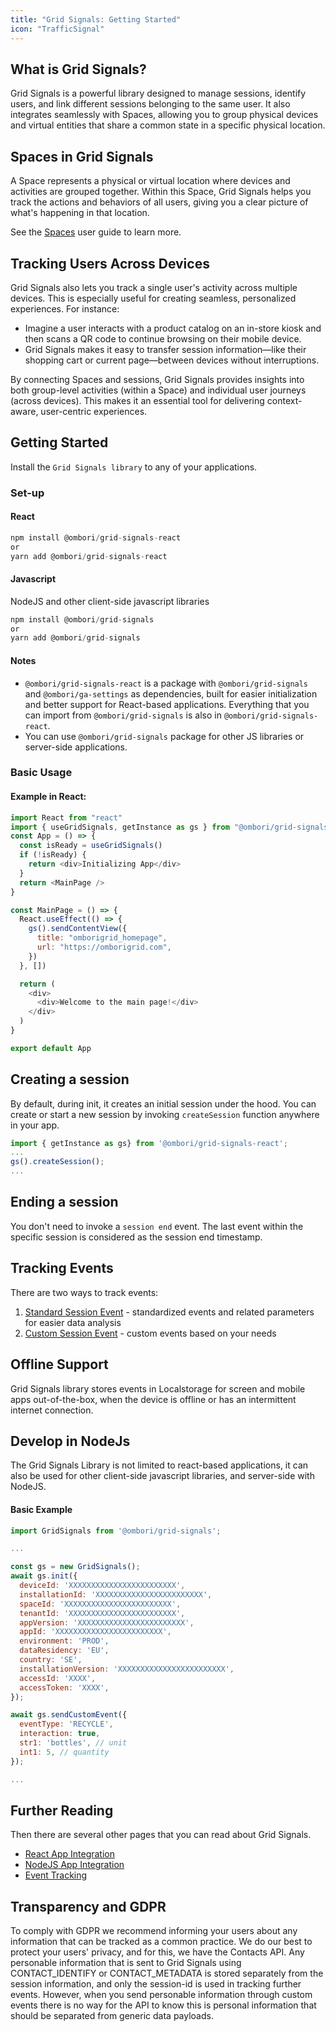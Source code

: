 ```yaml
---
title: "Grid Signals: Getting Started"
icon: "TrafficSignal"
---
```


## What is Grid Signals?

Grid Signals is a powerful library designed to manage sessions, identify users, and link different sessions belonging to the same user. It also integrates seamlessly with Spaces, allowing you to group physical devices and virtual entities that share a common state in a specific physical location.

## Spaces in Grid Signals

A Space represents a physical or virtual location where devices and activities are grouped together. Within this Space, Grid Signals helps you track the actions and behaviors of all users, giving you a clear picture of what's happening in that location.

See the [Spaces](https://learn.phygrid.com/getting-started/spaces/) user guide to learn more.

## Tracking Users Across Devices

Grid Signals also lets you track a single user's activity across multiple devices. This is especially useful for creating seamless, personalized experiences. For instance:

- Imagine a user interacts with a product catalog on an in-store kiosk and then scans a QR code to continue browsing on their mobile device.
- Grid Signals makes it easy to transfer session information—like their shopping cart or current page—between devices without interruptions.

By connecting Spaces and sessions, Grid Signals provides insights into both group-level activities (within a Space) and individual user journeys (across devices). This makes it an essential tool for delivering context-aware, user-centric experiences.

## Getting Started

Install the `Grid Signals library` to any of your applications.

### Set-up

#### React

```js
npm install @ombori/grid-signals-react
or
yarn add @ombori/grid-signals-react
```

#### Javascript

NodeJS and other client-side javascript libraries

```js
npm install @ombori/grid-signals
or
yarn add @ombori/grid-signals
```

#### Notes

- `@ombori/grid-signals-react` is a package with `@ombori/grid-signals` and `@ombori/ga-settings` as dependencies, built for easier initialization and better support for React-based applications. Everything that you can import from `@ombori/grid-signals` is also in `@ombori/grid-signals-react`.
- You can use `@ombori/grid-signals` package for other JS libraries or server-side applications.

### Basic Usage

#### Example in React:

```js
import React from "react"
import { useGridSignals, getInstance as gs } from "@ombori/grid-signals-react"
const App = () => {
  const isReady = useGridSignals()
  if (!isReady) {
    return <div>Initializing App</div>
  }
  return <MainPage />
}

const MainPage = () => {
  React.useEffect(() => {
    gs().sendContentView({
      title: "omborigrid_homepage",
      url: "https://omborigrid.com",
    })
  }, [])

  return (
    <div>
      <div>Welcome to the main page!</div>
    </div>
  )
}

export default App
```

## Creating a session

By default, during init, it creates an initial session under the hood. You can create or start a new session by invoking `createSession` function anywhere in your app.

```js
import { getInstance as gs} from '@ombori/grid-signals-react';
...
gs().createSession();
...
```

## Ending a session

You don't need to invoke a `session end` event. The last event within the specific session is considered as the session end timestamp.

## Tracking Events

There are two ways to track events:

1. [Standard Session Event](/grid-signals/tracking-events) - standardized events and related parameters for easier data analysis
2. [Custom Session Event](/grid-signals/tracking-events?id=custom-event) - custom events based on your needs

## Offline Support

Grid Signals library stores events in Localstorage for screen and mobile apps out-of-the-box, when the device is offline or has an intermittent internet connection.

## Develop in NodeJs

The Grid Signals Library is not limited to react-based applications, it can also be used for other client-side javascript libraries, and server-side with NodeJS.

#### Basic Example

```js
import GridSignals from '@ombori/grid-signals';

...

const gs = new GridSignals();
await gs.init({
  deviceId: 'XXXXXXXXXXXXXXXXXXXXXXXX',
  installationId: 'XXXXXXXXXXXXXXXXXXXXXXXX',
  spaceId: 'XXXXXXXXXXXXXXXXXXXXXXXX',
  tenantId: 'XXXXXXXXXXXXXXXXXXXXXXXX',
  appVersion: 'XXXXXXXXXXXXXXXXXXXXXXXX',
  appId: 'XXXXXXXXXXXXXXXXXXXXXXXX',
  environment: 'PROD',
  dataResidency: 'EU',
  country: 'SE',
  installationVersion: 'XXXXXXXXXXXXXXXXXXXXXXXX',
  accessId: 'XXXX',
  accessToken: 'XXXX',
});

await gs.sendCustomEvent({
  eventType: 'RECYCLE',
  interaction: true,
  str1: 'bottles', // unit
  int1: 5, // quantity
});

...
```

## Further Reading

Then there are several other pages that you can read about Grid Signals.

- [React App Integration](/grid-signals/react-app-integration)
- [NodeJS App Integration](/grid-signals/node-js-integration)
- [Event Tracking](/grid-signals/tracking-events)

## Transparency and GDPR

To comply with GDPR we recommend informing your users about any information that can be tracked as a common practice. We do our best to protect your users' privacy, and for this, we have the Contacts API. Any personable information that is sent to Grid Signals using CONTACT_IDENTIFY or CONTACT_METADATA is stored separately from the session information, and only the session-id is used in tracking further events. However, when you send personable information through custom events there is no way for the API to know this is personal information that should be separated from generic data payloads.
